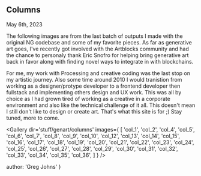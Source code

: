 
## Columns
<time>May 6th, 2023</time>

The following images are from the last batch of outputs I made with the original NG codebase and some of my favorite pieces. As far as generative art goes, I've recently got involved with the Artblocks community and had the chance to personaly thank Eric Snofro for helping bring generative art back in favor along with finding novel ways to integrate in with blockchains.

For me, my work with Processing and creative coding was the last stop on my artistic journey. Also some time around 2010 I would tranistion from working as a designer/protype developer to a frontend developer then fullstack and implementing others design and UX work. This was all by choice as I had grown tired of working as a creative in a corporate environment and also like the technical challenge of it all. This doesn't mean I still don't like to design or create art. That's what this site is for ;)  Stay tuned, more to come.

<Gallery dir='stuff/genart/columns' images={
  [
    'col_1',
    'col_2',
    'col_4',
    'col_5',
    'col_6',
    'col_7',
    'col_8',
    'col_9',
    'col_10',
    'col_12',
    'col_13',
    'col_14',
    'col_15',
    'col_16',
    'col_17',
    'col_18',
    'col_19',
    'col_20',
    'col_21',
    'col_22',
    'col_23',
    'col_24',
    'col_25',
    'col_26',
    'col_27',
    'col_28',
    'col_29',
    'col_30',
    'col_31',
    'col_32',
    'col_33',
    'col_34',
    'col_35',
    'col_36',
  ]
} />

  author: 'Greg Johns'
}


